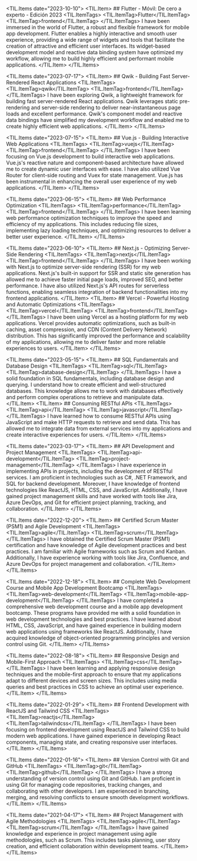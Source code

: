 
<TIL.Items date="2023-10-10">
  <TIL.Item>
    ## Flutter - Móvil: De cero a experto - Edición 2023
    <TIL.ItemTags>
      <TIL.ItemTag>Flutter</TIL.ItemTag>
      <TIL.ItemTag>frontend</TIL.ItemTag>
    </TIL.ItemTags>
    I have been immersed in the world of Flutter, a robust and flexible framework for mobile app development. Flutter enables a highly interactive and smooth user experience, providing a wide range of widgets and tools that facilitate the creation of attractive and efficient user interfaces. Its widget-based development model and reactive data binding system have optimized my workflow, allowing me to build highly efficient and performant mobile applications.
  </TIL.Item>
</TIL.Items>

<TIL.Items date="2023-07-17">
  <TIL.Item>
    ## Qwik - Building Fast Server-Rendered React Applications
    <TIL.ItemTags>
      <TIL.ItemTag>qwik</TIL.ItemTag>
      <TIL.ItemTag>frontend</TIL.ItemTag>
    </TIL.ItemTags>
    I have been exploring Qwik, a lightweight framework for building fast server-rendered React applications. Qwik leverages static pre-rendering and server-side rendering to deliver near-instantaneous page loads and excellent performance. Qwik's component model and reactive data bindings have simplified my development workflow and enabled me to create highly efficient web applications.
  </TIL.Item>
</TIL.Items>

<TIL.Items date="2023-07-15">
  <TIL.Item>
    ## Vue.js - Building Interactive Web Applications
    <TIL.ItemTags>
      <TIL.ItemTag>vuejs</TIL.ItemTag>
      <TIL.ItemTag>frontend</TIL.ItemTag>
    </TIL.ItemTags>
    I have been focusing on Vue.js development to build interactive web applications. Vue.js's reactive nature and component-based architecture have allowed me to create dynamic user interfaces with ease. I have also utilized Vue Router for client-side routing and Vuex for state management. Vue.js has been instrumental in enhancing the overall user experience of my web applications.
  </TIL.Item>
</TIL.Items>

<TIL.Items date="2023-06-15">
  <TIL.Item>
    ## Web Performance Optimization
    <TIL.ItemTags>
      <TIL.ItemTag>performance</TIL.ItemTag>
      <TIL.ItemTag>frontend</TIL.ItemTag>
    </TIL.ItemTags>
    I have been learning web performance optimization techniques to improve the speed and efficiency of my applications. This includes reducing file sizes, implementing lazy loading techniques, and optimizing resources to deliver a better user experience.
  </TIL.Item>
</TIL.Items>

<TIL.Items date="2023-06-10">
  <TIL.Item>
    ## Next.js - Optimizing Server-Side Rendering
    <TIL.ItemTags>
      <TIL.ItemTag>nextjs</TIL.ItemTag>
      <TIL.ItemTag>frontend</TIL.ItemTag>
    </TIL.ItemTags>
    I have been working with Next.js to optimize server-side rendering (SSR) for my web applications. Next.js's built-in support for SSR and static site generation has allowed me to achieve faster initial page loads, improved SEO, and better performance. I have also utilized Next.js's API routes for serverless functions, enabling seamless integration of backend functionalities into my frontend applications.
  </TIL.Item>
  <TIL.Item>
    ## Vercel - Powerful Hosting and Automatic Optimizations
    <TIL.ItemTags>
      <TIL.ItemTag>vercel</TIL.ItemTag>
      <TIL.ItemTag>frontend</TIL.ItemTag>
    </TIL.ItemTags>
    I have been using Vercel as a hosting platform for my web applications. Vercel provides automatic optimizations, such as built-in caching, asset compression, and CDN (Content Delivery Network) distribution. This has significantly improved the performance and scalability of my applications, allowing me to deliver faster and more reliable experiences to users.
  </TIL.Item>
</TIL.Items>

<TIL.Items date="2023-05-15">
  <TIL.Item>
    ## SQL Fundamentals and Database Design
    <TIL.ItemTags>
      <TIL.ItemTag>sql</TIL.ItemTag>
      <TIL.ItemTag>database-design</TIL.ItemTag>
    </TIL.ItemTags>
    I have a solid foundation in SQL fundamentals, including database design and querying. I understand how to create efficient and well-structured databases. This knowledge allows me to work with databases effectively and perform complex operations to retrieve and manipulate data.
  </TIL.Item>
  <TIL.Item>
    ## Consuming RESTful APIs
    <TIL.ItemTags>
      <TIL.ItemTag>api</TIL.ItemTag>
      <TIL.ItemTag>javascript</TIL.ItemTag>
    </TIL.ItemTags>
    I have learned how to consume RESTful APIs using JavaScript and make HTTP requests to retrieve and send data. This has allowed me to integrate data from external services into my applications and create interactive experiences for users.
  </TIL.Item>
</TIL.Items>

<TIL.Items date="2023-03-17">
  <TIL.Item>
    ## API Development and Project Management
    <TIL.ItemTags>
      <TIL.ItemTag>api-development</TIL.ItemTag>
      <TIL.ItemTag>project-management</TIL.ItemTag>
    </TIL.ItemTags>
    I have experience in implementing APIs in projects, including the development of RESTful services. I am proficient in technologies such as C#, .NET Framework, and SQL for backend development. Moreover, I have knowledge of frontend technologies like ReactJS, HTML, CSS, and JavaScript. Additionally, I have gained project management skills and have worked with tools like Jira, Azure DevOps, and Git for efficient project planning, tracking, and collaboration.
  </TIL.Item>
</TIL.Items>

<TIL.Items date="2022-12-20">
  <TIL.Item>
    ## Certified Scrum Master (PSM1) and Agile Development
    <TIL.ItemTags>
      <TIL.ItemTag>agile</TIL.ItemTag>
      <TIL.ItemTag>scrum</TIL.ItemTag>
    </TIL.ItemTags>
    I have obtained the Certified Scrum Master (PSM1) certification and have knowledge of Agile development practices and best practices. I am familiar with Agile frameworks such as Scrum and Kanban. Additionally, I have experience working with tools like Jira, Confluence, and Azure DevOps for project management and collaboration.
  </TIL.Item>
</TIL.Items>

<TIL.Items date="2022-12-18">
  <TIL.Item>
    ## Complete Web Development Course and Mobile App Development Bootcamp
    <TIL.ItemTags>
      <TIL.ItemTag>web-development</TIL.ItemTag>
      <TIL.ItemTag>mobile-app-development</TIL.ItemTag>
    </TIL.ItemTags>
    I have completed a comprehensive web development course and a mobile app development bootcamp. These programs have provided me with a solid foundation in web development technologies and best practices. I have learned about HTML, CSS, JavaScript, and have gained experience in building modern web applications using frameworks like ReactJS. Additionally, I have acquired knowledge of object-oriented programming principles and version control using Git.
  </TIL.Item>
</TIL.Items>

<TIL.Items date="2022-08-18">
  <TIL.Item>
    ## Responsive Design and Mobile-First Approach
    <TIL.ItemTags>
      <TIL.ItemTag>css</TIL.ItemTag>
    </TIL.ItemTags>
    I have been learning and applying responsive design techniques and the mobile-first approach to ensure that my applications adapt to different devices and screen sizes. This includes using media queries and best practices in CSS to achieve an optimal user experience.
  </TIL.Item>
</TIL.Items>

<TIL.Items date="2022-01-29">
  <TIL.Item>
    ## Frontend Development with ReactJS and Tailwind CSS
    <TIL.ItemTags>
      <TIL.ItemTag>reactjs</TIL.ItemTag>
      <TIL.ItemTag>tailwindcss</TIL.ItemTag>
    </TIL.ItemTags>
    I have been focusing on frontend development using ReactJS and Tailwind CSS to build modern web applications. I have gained experience in developing React components, managing state, and creating responsive user interfaces.
  </TIL.Item>
</TIL.Items>

<TIL.Items date="2022-01-16">
  <TIL.Item>
    ## Version Control with Git and GitHub
    <TIL.ItemTags>
      <TIL.ItemTag>git</TIL.ItemTag>
      <TIL.ItemTag>github</TIL.ItemTag>
    </TIL.ItemTags>
    I have a strong understanding of version control using Git and GitHub. I am proficient in using Git for managing code repositories, tracking changes, and collaborating with other developers. I am experienced in branching, merging, and resolving conflicts to ensure smooth development workflows.
  </TIL.Item>
</TIL.Items>

<TIL.Items date="2021-04-17">
  <TIL.Item>
    ## Project Management with Agile Methodologies
    <TIL.ItemTags>
      <TIL.ItemTag>agile</TIL.ItemTag>
      <TIL.ItemTag>scrum</TIL.ItemTag>
    </TIL.ItemTags>
    I have gained knowledge and experience in project management using agile methodologies, such as Scrum. This includes tasks planning, user story creation, and efficient collaboration within development teams.
  </TIL.Item>
</TIL.Items>

